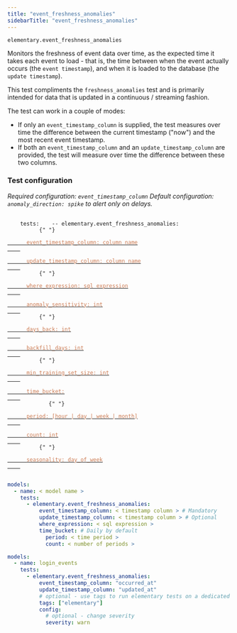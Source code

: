 ```yaml
---
title: "event_freshness_anomalies"
sidebarTitle: "event_freshness_anomalies"
---
```


`elementary.event_freshness_anomalies`

Monitors the freshness of event data over time, as the expected time it takes each event to load -
that is, the time between when the event actually occurs (the `event timestamp`), and when it is loaded to the
database (the `update timestamp`).

This test compliments the `freshness_anomalies` test and is primarily intended for data that is updated in a continuous / streaming fashion.

The test can work in a couple of modes:

- If only an `event_timestamp_column` is supplied, the test measures over time the difference between the current
  timestamp ("now") and the most recent event timestamp.
- If both an `event_timestamp_column` and an `update_timestamp_column` are provided, the test will measure over time
  the difference between these two columns.

### Test configuration

_Required configuration: `event_timestamp_column`_
_Default configuration: `anomaly_direction: spike` to alert only on delays._

<pre>
  <code>
    tests: &nbsp;&nbsp; -- elementary.event_freshness_anomalies:
    &nbsp;&nbsp;&nbsp;&nbsp;&nbsp;&nbsp;{" "}
    <a href="/guides/anomaly-detection-configuration/event_timestamp_column">
      <font color="#CD7D55">event_timestamp_column: column name</font>
    </a>
    &nbsp;&nbsp;&nbsp;&nbsp;&nbsp;&nbsp; <a href="/guides/anomaly-detection-configuration/update_timestamp_column">
      <font color="#CD7D55">update_timestamp_column: column name</font>
    </a>
    &nbsp;&nbsp;&nbsp;&nbsp;&nbsp;&nbsp;{" "}
    <a href="/guides/anomaly-detection-configuration/where-expression">
      <font color="#CD7D55">where_expression: sql expression</font>
    </a>
    &nbsp;&nbsp;&nbsp;&nbsp;&nbsp;&nbsp; <a href="/guides/anomaly-detection-configuration/anomaly-sensitivity">
      <font color="#CD7D55">anomaly_sensitivity: int</font>
    </a>
    &nbsp;&nbsp;&nbsp;&nbsp;&nbsp;&nbsp;{" "}
    <a href="/guides/anomaly-detection-configuration/days-back">
      <font color="#CD7D55">days_back: int</font>
    </a>
    &nbsp;&nbsp;&nbsp;&nbsp;&nbsp;&nbsp; <a href="/guides/anomaly-detection-configuration/backfill-days">
      <font color="#CD7D55">backfill_days: int</font>
    </a>
    &nbsp;&nbsp;&nbsp;&nbsp;&nbsp;&nbsp;{" "}
    <a href="/guides/anomaly-detection-configuration/min-training-set-size">
      <font color="#CD7D55">min_training_set_size: int</font>
    </a>
    &nbsp;&nbsp;&nbsp;&nbsp;&nbsp;&nbsp; <a href="/guides/anomaly-detection-configuration/time-bucket">
      <font color="#CD7D55">time_bucket:</font>
    </a>
    &nbsp;&nbsp;&nbsp;&nbsp;&nbsp;&nbsp;&nbsp;&nbsp;&nbsp;{" "}
    <a href="/guides/anomaly-detection-configuration/time-bucket">
      <font color="#CD7D55">period: [hour | day | week | month]</font>
    </a>
    &nbsp;&nbsp;&nbsp;&nbsp;&nbsp;&nbsp;&nbsp;&nbsp;&nbsp; <a href="/guides/anomaly-detection-configuration/time-bucket">
      <font color="#CD7D55">count: int</font>
    </a>
    &nbsp;&nbsp;&nbsp;&nbsp;&nbsp;&nbsp;{" "}
    <a href="/guides/anomaly-detection-configuration/seasonality">
      <font color="#CD7D55">seasonality: day_of_week</font>
    </a>
  </code>
</pre>

<RequestExample>

```yml Models
models:
  - name: < model name >
    tests:
      - elementary.event_freshness_anomalies:
          event_timestamp_column: < timestamp column > # Mandatory
          update_timestamp_column: < timestamp column > # Optional
          where_expression: < sql expression >
          time_bucket: # Daily by default
            period: < time period >
            count: < number of periods >
```

```yml Models example
models:
  - name: login_events
    tests:
      - elementary.event_freshness_anomalies:
          event_timestamp_column: "occurred_at"
          update_timestamp_column: "updated_at"
          # optional - use tags to run elementary tests on a dedicated run
          tags: ["elementary"]
          config:
            # optional - change severity
            severity: warn
```

</RequestExample>
